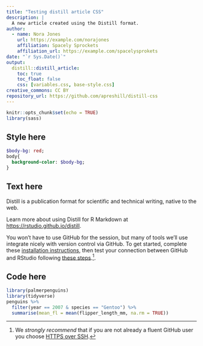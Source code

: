 ```yaml
---
title: "Testing distill article CSS"
description: |
  A new article created using the Distill format.
author:
  - name: Nora Jones 
    url: https://example.com/norajones
    affiliation: Spacely Sprockets
    affiliation_url: https://example.com/spacelysprokets
date: "`r Sys.Date()`"
output: 
  distill::distill_article:
    toc: true
    toc_float: false
    css: [variables.css, base-style.css]
creative_commons: CC BY
repository_url: https://github.com/apreshill/distill-css
---
```


```r
knitr::opts_chunk$set(echo = TRUE)
library(sass)
```


## Style here

```sass
$body-bg: red;
body{
  background-color: $body-bg;
}

```

## Text here

Distill is a publication format for scientific and technical writing, native to the web. 

Learn more about using Distill for R Markdown at <https://rstudio.github.io/distill>.


<aside>You won't have to use GitHub for the session, but many of tools we'll use integrate nicely with version control via GitHub. To get started, complete these [installation instructions](https://happygitwithr.com/install-intro.html), then test your connection between GitHub and RStudio following [these steps](https://happygitwithr.com/connect-intro.html).^[We *strongly recommend* that if you are not already a fluent GitHub user you choose [HTTPS over SSH](https://happygitwithr.com/credential-caching.html).]. </aside>


## Code here

```r
library(palmerpenguins)
library(tidyverse)
penguins %>% 
  filter(year == 2007 & species == "Gentoo") %>% 
  summarise(mean_fl = mean(flipper_length_mm, na.rm = TRUE))
```

